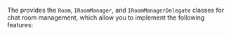 <PlatformWrapper platform="windows">

The <Vg k="COMPANY"/> <Vg k="CHAT_SDK"/> provides the `Room`, `IRoomManager`, and `IRoomManagerDelegate` classes for chat room management, which allow you to implement the following features:

</PlatformWrapper>